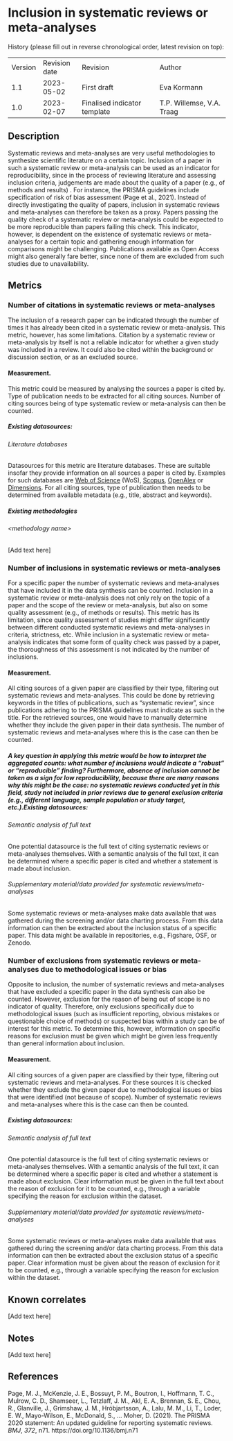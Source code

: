 # Inclusion in systematic reviews or meta-analyses {#inclusion-in-systematic-reviews-or-meta-analyses .unnumbered}

History (please fill out in reverse chronological order, latest revision on top):

|         |               |                              |                           |
|---------|---------------|------------------------------|---------------------------|
| Version | Revision date | Revision                     | Author                    |
| 1.1     | 2023-05-02    | First draft                  | Eva Kormann               |
| 1.0     | 2023-02-07    | Finalised indicator template | T.P. Willemse, V.A. Traag |

## Description

Systematic reviews and meta-analyses are very useful methodologies to synthesize scientific literature on a certain topic. Inclusion of a paper in such a systematic review or meta-analysis can be used as an indicator for reproducibility, since in the process of reviewing literature and assessing inclusion criteria, judgements are made about the quality of a paper (e.g., of methods and results) . For instance, the PRISMA guidelines include specification of risk of bias assessment (Page et al., 2021). Instead of directly investigating the quality of papers, inclusion in systematic reviews and meta-analyses can therefore be taken as a proxy. Papers passing the quality check of a systematic review or meta-analysis could be expected to be more reproducible than papers failing this check. This indicator, however, is dependent on the existence of systematic reviews or meta-analyses for a certain topic and gathering enough information for comparisons might be challenging. Publications available as Open Access might also generally fare better, since none of them are excluded from such studies due to unavailability.

## Metrics

### Number of citations in systematic reviews or meta-analyses

The inclusion of a research paper can be indicated through the number of times it has already been cited in a systematic review or meta-analysis. This metric, however, has some limitations. Citation by a systematic review or meta-analysis by itself is not a reliable indicator for whether a given study was included in a review. It could also be cited within the background or discussion section, or as an excluded source.

#### Measurement.

This metric could be measured by analysing the sources a paper is cited by. Type of publication needs to be extracted for all citing sources. Number of citing sources being of type systematic review or meta-analysis can then be counted.

##### Existing datasources:

###### Literature databases

Datasources for this metric are literature databases. These are suitable insofar they provide information on all sources a paper is cited by. Examples for such databases are [Web of Science](https://imisathena.sharepoint.com/sites/PathOS/Shared%20Documents/Forms/AllItems.aspx?csf=1&web=1&e=gy43Dz&cid=3063da82%2D6991%2D4c0e%2D98bc%2D57e019cfff03&RootFolder=%2Fsites%2FPathOS%2FShared%20Documents%2FOn%2DGoing%20Work%2FWP2%2FDatasource%20descriptions&FolderCTID=0x0120006CB61D216CAE004B87E8578B94C31B6E) (WoS), [Scopus](https://imisathena.sharepoint.com/sites/PathOS/Shared%20Documents/Forms/AllItems.aspx?csf=1&web=1&e=gy43Dz&cid=3063da82%2D6991%2D4c0e%2D98bc%2D57e019cfff03&RootFolder=%2Fsites%2FPathOS%2FShared%20Documents%2FOn%2DGoing%20Work%2FWP2%2FDatasource%20descriptions&FolderCTID=0x0120006CB61D216CAE004B87E8578B94C31B6E), [OpenAlex](https://imisathena.sharepoint.com/sites/PathOS/Shared%20Documents/Forms/AllItems.aspx?csf=1&web=1&e=gy43Dz&cid=3063da82%2D6991%2D4c0e%2D98bc%2D57e019cfff03&RootFolder=%2Fsites%2FPathOS%2FShared%20Documents%2FOn%2DGoing%20Work%2FWP2%2FDatasource%20descriptions&FolderCTID=0x0120006CB61D216CAE004B87E8578B94C31B6E) or [Dimensions](https://imisathena.sharepoint.com/sites/PathOS/Shared%20Documents/Forms/AllItems.aspx?csf=1&web=1&e=gy43Dz&cid=3063da82%2D6991%2D4c0e%2D98bc%2D57e019cfff03&RootFolder=%2Fsites%2FPathOS%2FShared%20Documents%2FOn%2DGoing%20Work%2FWP2%2FDatasource%20descriptions&FolderCTID=0x0120006CB61D216CAE004B87E8578B94C31B6E). For all citing sources, type of publication then needs to be determined from available metadata (e.g., title, abstract and keywords).

##### Existing methodologies

###### &lt;methodology name&gt;

\[Add text here\]

### Number of inclusions in systematic reviews or meta-analyses

For a specific paper the number of systematic reviews and meta-analyses that have included it in the data synthesis can be counted. Inclusion in a systematic review or meta-analysis does not only rely on the topic of a paper and the scope of the review or meta-analysis, but also on some quality assessment (e.g., of methods or results). This metric has its limitation, since quality assessment of studies might differ significantly between different conducted systematic reviews and meta-analyses in criteria, strictness, etc. While inclusion in a systematic review or meta-analysis indicates that some form of quality check was passed by a paper, the thoroughness of this assessment is not indicated by the number of inclusions.

#### Measurement.

All citing sources of a given paper are classified by their type, filtering out systematic reviews and meta-analyses. This could be done by retrieving keywords in the titles of publications, such as “systematic review”, since publications adhering to the PRISMA guidelines must indicate as such in the title. For the retrieved sources, one would have to manually determine whether they include the given paper in their data synthesis. The number of systematic reviews and meta-analyses where this is the case can then be counted.

##### A key question in applying this metric would be how to interpret the aggregated counts: what number of inclusions would indicate a “robust” or “reproducible” finding? Furthermore, absence of inclusion cannot be taken as a sign for low reproducibility, because there are many reasons why this might be the case: no systematic reviews conducted yet in this field, study not included in prior reviews due to general exclusion criteria (e.g., different language, sample population or study target, etc.).Existing datasources:

###### Semantic analysis of full text

One potential datasource is the full text of citing systematic reviews or meta-analyses themselves. With a semantic analysis of the full text, it can be determined where a specific paper is cited and whether a statement is made about inclusion.

###### Supplementary material/data provided for systematic reviews/meta-analyses

Some systematic reviews or meta-analyses make data available that was gathered during the screening and/or data charting process. From this data information can then be extracted about the inclusion status of a specific paper. This data might be available in repositories, e.g., Figshare, OSF, or Zenodo.

### Number of exclusions from systematic reviews or meta-analyses due to methodological issues or bias

Opposite to inclusion, the number of systematic reviews and meta-analyses that have excluded a specific paper in the data synthesis can also be counted. However, exclusion for the reason of being out of scope is no indicator of quality. Therefore, only exclusions specifically due to methodological issues (such as insufficient reporting, obvious mistakes or questionable choice of methods) or suspected bias within a study can be of interest for this metric. To determine this, however, information on specific reasons for exclusion must be given which might be given less frequently than general information about inclusion.

#### Measurement.

All citing sources of a given paper are classified by their type, filtering out systematic reviews and meta-analyses. For these sources it is checked whether they exclude the given paper due to methodological issues or bias that were identified (not because of scope). Number of systematic reviews and meta-analyses where this is the case can then be counted.

##### Existing datasources:

###### Semantic analysis of full text

One potential datasource is the full text of citing systematic reviews or meta-analyses themselves. With a semantic analysis of the full text, it can be determined where a specific paper is cited and whether a statement is made about exclusion. Clear information must be given in the full text about the reason of exclusion for it to be counted, e.g., through a variable specifying the reason for exclusion within the dataset.

###### Supplementary material/data provided for systematic reviews/meta-analyses

Some systematic reviews or meta-analyses make data available that was gathered during the screening and/or data charting process. From this data information can then be extracted about the exclusion status of a specific paper. Clear information must be given about the reason of exclusion for it to be counted, e.g., through a variable specifying the reason for exclusion within the dataset.

## Known correlates

\[Add text here\]

## Notes

\[Add text here\]

## References

Page, M. J., McKenzie, J. E., Bossuyt, P. M., Boutron, I., Hoffmann, T. C., Mulrow, C. D., Shamseer, L., Tetzlaff, J. M., Akl, E. A., Brennan, S. E., Chou, R., Glanville, J., Grimshaw, J. M., Hróbjartsson, A., Lalu, M. M., Li, T., Loder, E. W., Mayo-Wilson, E., McDonald, S., … Moher, D. (2021). The PRISMA 2020 statement: An updated guideline for reporting systematic reviews. *BMJ*, *372*, n71. https://doi.org/10.1136/bmj.n71
